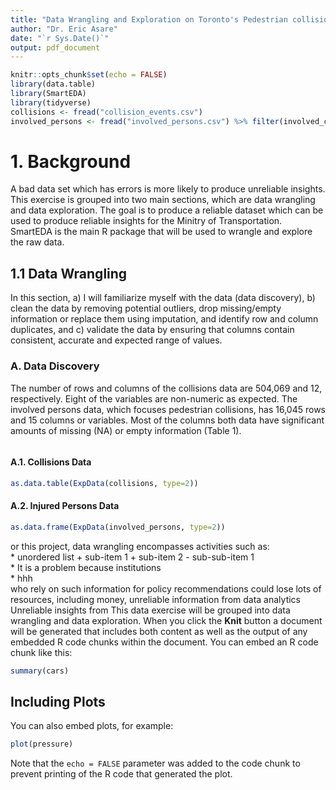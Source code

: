 ```yaml
---
title: "Data Wrangling and Exploration on Toronto's Pedestrian collisions and Injured Persons Data"
author: "Dr. Eric Asare"
date: "`r Sys.Date()`"
output: pdf_document
---
```


```r
knitr::opts_chunk$set(echo = FALSE)
library(data.table)
library(SmartEDA) 
library(tidyverse)
collisions <- fread("collision_events.csv")
involved_persons <- fread("involved_persons.csv") %>% filter(involved_class == "PEDESTRIAN")

```

# 1. Background
A bad data set which has errors is more likely to produce unreliable insights. This exercise is grouped into two main sections, which are data wrangling and data exploration. The goal is to produce a reliable dataset which can be used to produce reliable insights for the Minitry of Transportation. SmartEDA is the main R package that will be used to wrangle and explore the raw data.

## 1.1 Data Wrangling
In this section, a) I will familiarize myself with the data (data discovery), b) clean the data by removing potential outliers, drop missing/empty information or replace them using imputation, and identify row and column duplicates, and c) validate the data by ensuring that columns contain consistent, accurate and expected range of values. 

### A. Data Discovery
The number of rows and columns of the collisions data are 504,069 and 12, respectively. Eight of the variables are non-numeric as expected. The involved persons data, which focuses pedestrian collisions, has 16,045 rows and 15 columns or variables. Most of the columns both data have significant amounts of missing (NA) or empty information (Table 1).

```r

```

#### A.1. Collisions Data
```r
as.data.table(ExpData(collisions, type=2))
```
#### A.2. Injured Persons Data
```r
as.data.frame(ExpData(involved_persons, type=2))
```


or this project, data wrangling encompasses activities such as:  
* unordered list
    + sub-item 1 
    + sub-item 2 
        - sub-sub-item 1  
* It is a problem because institutions  
* hhh  
who rely on such information for policy recommendations could lose lots of resources, including money, unreliable information from data analytics Unreliable insights from This data exercise will be grouped into data wrangling and data exploration. 
When you click the **Knit** button a document will be generated that includes both content as well as the output of any embedded R code chunks within the document. You can embed an R code chunk like this:

```r
summary(cars)
```

## Including Plots

You can also embed plots, for example:

```r
plot(pressure)
```

Note that the `echo = FALSE` parameter was added to the code chunk to prevent printing of the R code that generated the plot.
